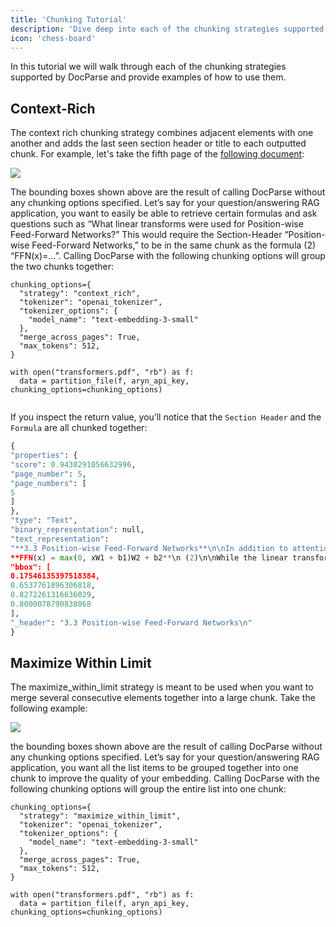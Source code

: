 ```yaml
---
title: 'Chunking Tutorial'
description: 'Dive deep into each of the chunking strategies supported by Aryn DocParse'
icon: 'chess-board'
---
```


In this tutorial we will walk through each of the chunking strategies supported by DocParse and provide examples of how to use them. 

## Context-Rich

The context rich chunking strategy combines adjacent elements with one another and adds the last seen section header or title to each outputted chunk. For example, let's take the fifth page of the [following document](http://arxiv.org/pdf/1706.03762): 
 
 <Frame>
  <img src="/images/transformers_image.png" />
</Frame>

The bounding boxes shown above are the result of calling DocParse without any chunking options specified. Let’s say for your question/answering RAG application, you want to easily be able to retrieve certain formulas and ask questions such as “What linear transforms were used for Position-wise Feed-Forward Networks?” This would require the Section-Header “Position-wise Feed-Forward Networks,” to be in the same chunk as the formula (2) “FFN(x)=…”. Calling DocParse with the following chunking options will group the two chunks together: 

```
chunking_options={
  "strategy": "context_rich",
  "tokenizer": "openai_tokenizer",
  "tokenizer_options": {
    "model_name": "text-embedding-3-small"
  },
  "merge_across_pages": True,
  "max_tokens": 512,
}

with open("transformers.pdf", "rb") as f:
  data = partition_file(f, aryn_api_key, chunking_options=chunking_options)
  

```

If you inspect the return value, you’ll notice that the `Section Header` and the `Formula` are all chunked together:

```python
{
"properties": {
"score": 0.9430291056632996,
"page_number": 5,
"page_numbers": [
5
]
},
"type": "Text",
"binary_representation": null,
"text_representation": 
"**3.3 Position-wise Feed-Forward Networks**\n\nIn addition to attention sub-layers, each of the layers in our encoder and decoder contains a fully\nconnected feed-forward network, which is applied to each position separately and identically. This\nconsists of two linear transformations with a ReLU activation in between.\n\n
**FFN(x) = max(0, xW1 + b1)W2 + b2**\n (2)\n\nWhile the linear transformations are the same across different positions, they use different parameters\nfrom layer to layer. Another way of describing this is as two convolutions with kernel size 1.\nThe dimensionality of input and output is dmodel = 512, and the inner-layer has dimensionality\ndf f = 2048.\n",
"bbox": [
0.17546135397518384,
0.6537761896306818,
0.8272261316636029,
0.8000078790838068
],
"_header": "3.3 Position-wise Feed-Forward Networks\n"
}
```

## Maximize Within Limit

The maximize_within_limit strategy is meant to be used when you want to merge several consecutive elements together into a large chunk. Take the following example: 

<Frame>
  <img src="/images/intro_algorithms.png" />
</Frame>


the bounding boxes shown above are the result of calling DocParse without any chunking options specified. Let’s say for your question/answering RAG application, you want all the list items to be grouped together into one chunk to improve the quality of your embedding. Calling DocParse with the following chunking options will group the entire list into one chunk: 

```
chunking_options={
  "strategy": "maximize_within_limit",
  "tokenizer": "openai_tokenizer",
  "tokenizer_options": {
    "model_name": "text-embedding-3-small"
  },
  "merge_across_pages": True,
  "max_tokens": 512,
}

with open("transformers.pdf", "rb") as f:
  data = partition_file(f, aryn_api_key, chunking_options=chunking_options)

```
